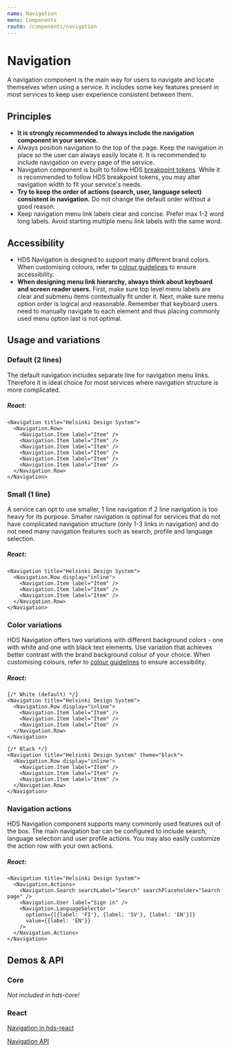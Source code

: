 ```yaml
---
name: Navigation
menu: Components
route: /components/navigation
---
```




# Navigation

<LargeParagraph>
  A navigation component is the main way for users to navigate and locate themselves when using a service. It includes some key features present in most services to keep user experience consistent between them.
</LargeParagraph>

## Principles

- **It is strongly recommended to always include the navigation component in your service.**
- Always position navigation to the top of the page. Keep the navigation in place so the user can always easily locate it. It is recommended to include navigation on every page of the service.
- Navigation component is built to follow HDS [breakpoint tokens](/design-tokens/breakpoints). While it is recommended to follow HDS breakpoint tokens, you may alter navigation width to fit your service's needs.
- **Try to keep the order of actions (search, user, language select) consistent in navigation.** Do not change the default order without a good reason.
- Keep navigation menu link labels clear and concise. Prefer max 1-2 word long labels. Avoid starting multiple menu link labels with the same word.

## Accessibility

- HDS Navigation is designed to support many different brand colors. When customising colours, refer to [colour guidelines](/design-tokens/colour "Colour") to ensure accessibility.
- **When designing menu link hierarchy, always think about keyboard and screen reader users.** First, make sure top level menu labels are clear and submenu items contextually fit under it. Next, make sure menu option order is logical and reasonable. Remember that keyboard users need to manually navigate to each element and thus placing commonly used menu option last is not optimal.

## Usage and variations

### Default (2 lines)

The default navigation includes separate line for navigation menu links. Therefore it is ideal choice for most services where navigation structure is more complicated.

<Playground>
<Navigation title="Helsinki Design System">
  <Navigation.Row>
    <Navigation.Item label="Item" />
    <Navigation.Item label="Item" />
    <Navigation.Item label="Item" />
    <Navigation.Item label="Item" />
    <Navigation.Item label="Item" />
    <Navigation.Item label="Item" />
  </Navigation.Row>
</Navigation>
</Playground>

##### React:
```tsx
<Navigation title="Helsinki Design System">
  <Navigation.Row>
    <Navigation.Item label="Item" />
    <Navigation.Item label="Item" />
    <Navigation.Item label="Item" />
    <Navigation.Item label="Item" />
    <Navigation.Item label="Item" />
    <Navigation.Item label="Item" />
  </Navigation.Row>
</Navigation>
```

### Small (1 line)

A service can opt to use smaller, 1 line navigation if 2 line navigation is too heavy for its purpose. Smaller navigation is optimal for services that do not have complicated navigation structure (only 1-3 links in navigation) and do not need many navigation features such as search, profile and language selection.

<Playground>
<Navigation title="Helsinki Design System">
  <Navigation.Row display="inline">
    <Navigation.Item label="Item" />
    <Navigation.Item label="Item" />
    <Navigation.Item label="Item" />
  </Navigation.Row>
</Navigation>
</Playground>

##### React:
```tsx
<Navigation title="Helsinki Design System">
  <Navigation.Row display="inline">
    <Navigation.Item label="Item" />
    <Navigation.Item label="Item" />
    <Navigation.Item label="Item" />
  </Navigation.Row>
</Navigation>
```

### Color variations

HDS Navigation offers two variations with different background colors - one with white and one with black text elements. Use variation that achieves better contrast with the brand background colour of your choice. When customising colours, refer to [colour guidelines](/design-tokens/colour "Colour") to ensure accessibility.

<Playground>
<Navigation title="Helsinki Design System">
  <Navigation.Row display="inline">
    <Navigation.Item label="Item" />
    <Navigation.Item label="Item" />
    <Navigation.Item label="Item" />
  </Navigation.Row>
</Navigation>
<Navigation title="Helsinki Design System" theme="black">
  <Navigation.Row display="inline">
    <Navigation.Item label="Item" />
    <Navigation.Item label="Item" />
    <Navigation.Item label="Item" />
  </Navigation.Row>
</Navigation>
</Playground>

##### React:
```tsx
{/* White (default) */}
<Navigation title="Helsinki Design System">
  <Navigation.Row display="inline">
    <Navigation.Item label="Item" />
    <Navigation.Item label="Item" />
    <Navigation.Item label="Item" />
  </Navigation.Row>
</Navigation>

{/* Black */}
<Navigation title="Helsinki Design System" theme="black">
  <Navigation.Row display="inline">
    <Navigation.Item label="Item" />
    <Navigation.Item label="Item" />
    <Navigation.Item label="Item" />
  </Navigation.Row>
</Navigation>
```

### Navigation actions

HDS Navigation component supports many commonly used features out of the box. The main navigation bar can be configured to include search, language selection and user profile actions. You may also easily customize the action row with your own actions.

<Playground>
<Navigation title="Helsinki Design System">
  <Navigation.Actions>
    <Navigation.Search searchLabel="Search" searchPlaceholder="Search page" />
    <Navigation.User label="Sign in" />
    <Navigation.LanguageSelector
      options={[{label: 'FI'}, {label: 'SV'}, {label: 'EN'}]}
      value={{label: 'EN'}}
    />
  </Navigation.Actions>
</Navigation>
</Playground>

##### React:
```tsx
<Navigation title="Helsinki Design System">
  <Navigation.Actions>
    <Navigation.Search searchLabel="Search" searchPlaceholder="Search page" />
    <Navigation.User label="Sign in" />
    <Navigation.LanguageSelector
      options={[{label: 'FI'}, {label: 'SV'}, {label: 'EN'}]}
      value={{label: 'EN'}}
    />
  </Navigation.Actions>
</Navigation>
```

## Demos & API

### Core

_Not included in hds-core!_

### React

[Navigation in hds-react](/storybook/react/?path=/story/components-navigation--example)

[Navigation API](/storybook/react/?path=/docs/components-navigation--example)
